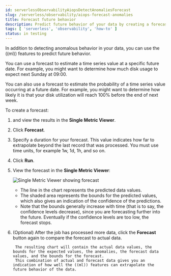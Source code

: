 ```yaml
---
id: serverlessObservabilityAiopsDetectAnomaliesForecast
slug: /serverless/observability/aiops-forecast-anomalies
title: Forecast future behavior
description: Predict future behavior of your data by creating a forecast for an anomaly detection job.
tags: [ 'serverless', 'observability', 'how-to' ]
status: in testing
---
```



<DocBadge template="technical preview" />
In addition to detecting anomalous behavior in your data,
you can use the ((ml)) features to predict future behavior.

You can use a forecast to estimate a time series value at a specific future date.
For example, you might want to determine how much disk usage to expect
next Sunday at 09:00.

You can also use a forecast to estimate the probability of a time series value occurring at a future date.
For example, you might want to determine how likely it is that your disk utilization will reach 100% before the end of next week.

To create a forecast:

1. <DocLink id="serverlessObservabilityAiopsDetectAnomalies" text="Create an anomaly detection job" /> and view the results in the **Single Metric Viewer**.
1. Click **Forecast**.
1. Specify a duration for your forecast.
This value indicates how far to extrapolate beyond the last record that was processed.
You must use time units, for example 1w, 1d, 1h, and so on.
1. Click **Run**.
1. View the forecast in the **Single Metric Viewer**:

    ![Single Metric Viewer showing forecast ](../images/anomaly-detection-forecast.png)

    * The line in the chart represents the predicted data values.
    * The shaded area represents the bounds for the predicted values, which also gives an indication of the confidence of the predictions.
    * Note that the bounds generally increase with time (that is to say, the confidence levels decrease),
    since you are forecasting further into the future.
    Eventually if the confidence levels are too low, the forecast stops.

1. (Optional) After the job has processed more data, click the **Forecast** button again to compare the forecast to actual data.

        The resulting chart will contain the actual data values, the bounds for the expected values, the anomalies, the forecast data values, and the bounds for the forecast.
        This combination of actual and forecast data gives you an indication of how well the ((ml)) features can extrapolate the future behavior of the data.
